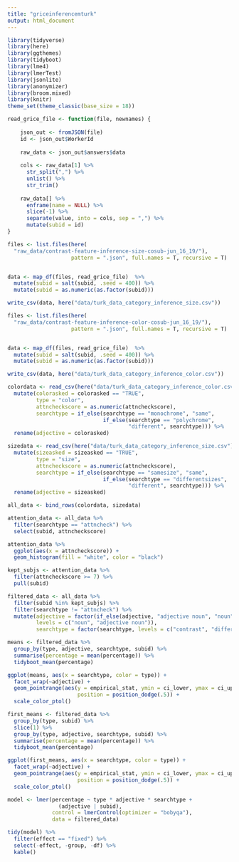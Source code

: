 ```yaml
---
title: "griceinferencemturk"
output: html_document
---
```


```r
library(tidyverse)
library(here)
library(ggthemes)
library(tidyboot)
library(lme4)
library(lmerTest)
library(jsonlite)
library(anonymizer)
library(broom.mixed)
library(knitr)
theme_set(theme_classic(base_size = 18))
```

```r
read_grice_file <- function(file, newnames) {
  
    json_out <- fromJSON(file)
    id <- json_out$WorkerId
    
    raw_data <- json_out$answers$data 
    
    cols <- raw_data[1] %>%
      str_split(",") %>%
      unlist() %>%
      str_trim()
      
    raw_data[] %>%
      enframe(name = NULL) %>%
      slice(-1) %>%
      separate(value, into = cols, sep = ",") %>%
      mutate(subid = id)
}
```

```r
files <- list.files(here(
  "raw_data/contrast-feature-inference-size-cosub-jun_16_19/"),
                    pattern = ".json", full.names = T, recursive = T)


data <- map_df(files, read_grice_file)  %>% 
  mutate(subid = salt(subid, .seed = 400)) %>%
  mutate(subid = as.numeric(as.factor(subid)))

write_csv(data, here("data/turk_data_category_inference_size.csv"))

files <- list.files(here(
  "raw_data/contrast-feature-inference-color-cosub-jun_16_19/"),
                    pattern = ".json", full.names = T, recursive = T)


data <- map_df(files, read_grice_file)  %>% 
  mutate(subid = salt(subid, .seed = 400)) %>%
  mutate(subid = as.numeric(as.factor(subid)))

write_csv(data, here("data/turk_data_category_inference_color.csv"))
```

```r
colordata <- read_csv(here("data/turk_data_category_inference_color.csv")) %>%
  mutate(colorasked = colorasked == "TRUE",
         type = "color",
         attncheckscore = as.numeric(attncheckscore),
         searchtype = if_else(searchtype == "monochrome", "same",
                              if_else(searchtype == "polychrome",
                                      "different", searchtype))) %>%
  rename(adjective = colorasked) 

sizedata <- read_csv(here("data/turk_data_category_inference_size.csv")) %>%
  mutate(sizeasked = sizeasked == "TRUE",
         type = "size",
         attncheckscore = as.numeric(attncheckscore),
         searchtype = if_else(searchtype == "samesize", "same",
                              if_else(searchtype == "differentsizes",
                                      "different", searchtype))) %>%
  rename(adjective = sizeasked)

all_data <- bind_rows(colordata, sizedata)
```

```r
attention_data <- all_data %>%
  filter(searchtype == "attncheck") %>%
  select(subid, attncheckscore)

attention_data %>%
  ggplot(aes(x = attncheckscore)) +
  geom_histogram(fill = "white", color = "black") 

kept_subjs <- attention_data %>%
  filter(attncheckscore >= 7) %>%
  pull(subid)

filtered_data <- all_data %>%
  filter(subid %in% kept_subjs) %>%
  filter(searchtype != "attncheck") %>%
  mutate(adjective = factor(if_else(adjective, "adjective noun", "noun"), 
         levels = c("noun", "adjective noun")),
         searchtype = factor(searchtype, levels = c("contrast", "different", "same")))
```

```r
means <- filtered_data %>%
  group_by(type, adjective, searchtype, subid) %>%
  summarise(percentage = mean(percentage)) %>%
  tidyboot_mean(percentage)

ggplot(means, aes(x = searchtype, color = type)) + 
  facet_wrap(~adjective) + 
  geom_pointrange(aes(y = empirical_stat, ymin = ci_lower, ymax = ci_upper), 
                      position = position_dodge(.5)) +
  scale_color_ptol()
```


```r
first_means <- filtered_data %>%
  group_by(type, subid) %>%
  slice(1) %>%
  group_by(type, adjective, searchtype, subid) %>%
  summarise(percentage = mean(percentage)) %>%
  tidyboot_mean(percentage)

ggplot(first_means, aes(x = searchtype, color = type)) + 
  facet_wrap(~adjective) + 
  geom_pointrange(aes(y = empirical_stat, ymin = ci_lower, ymax = ci_upper), 
                      position = position_dodge(.5)) + 
  scale_color_ptol()
```

```r
model <- lmer(percentage ~ type * adjective * searchtype +
                (adjective | subid),
              control = lmerControl(optimizer = "bobyqa"),
              data = filtered_data)

tidy(model) %>%
  filter(effect == "fixed") %>%
  select(-effect, -group, -df) %>%
  kable()
```
